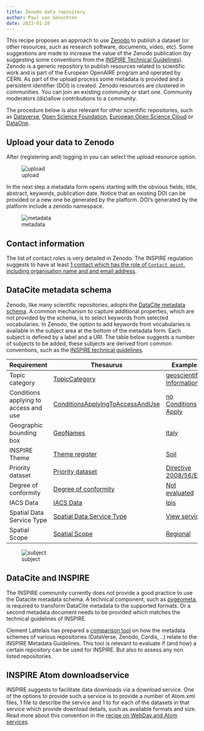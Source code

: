 ```yaml
---
title: Zenodo data repository
author: Paul van Genuchten
date: 2023-01-20
---
```


This recipe proposes an approach to use [Zenodo](https://zenodo.org) to publish a dataset (or other resources, such as research software, documents, video, etc). 
Some suggestions are made to increase the value of the Zenodo publication (by suggesting some conventions from the [INSPIRE Technical Guidelines](https://github.com/INSPIRE-MIF/technical-guidelines/blob/main/metadata/metadata-iso19139/metadata-iso19139.adoc)).
Zenodo is a generic repository to publish resources related to scientific work and is part of the European OpenAIRE program and operated by CERN. 
As part of the upload process some metadata is provided and a persistent identifier (DOI) is created.
Zenodo resources are clustered in communities. You can join an existing community or start one. 
Community moderators (dis)allow contributions to a community.

The procedure below is also relevant for other scientific repositories, such as [Dataverse](https://dataverse.org), 
[Open Science Foundation](https://osf.io), [European Open Science Cloud](https://eosc-portal.eu/) or [DataOne](https://search.dataone.org/data). 

## Upload your data to Zenodo

After (registering and) logging in you can select the upload resource option.

![upload](./img/zenodo-upload.png)

In the next step a metadata form opens starting with the obvious fields, title, abstract, keywords, publication date. Notice that an existing DOI can be provided or a new one be generated by the platform. DOI's generated by the platform include a zenodo namespace. 

![metadata](./img/zenodo-md.png)

## Contact information

The list of contact roles is very detailed in Zenodo. The INSPIRE regulation suggests to have at least [1 contact which has the role of `Contact point`,  including organisation name and and email address](https://github.com/INSPIRE-MIF/technical-guidelines/blob/main/metadata/metadata-iso19139/metadata-iso19139.adoc#metadata-point-of-contact).

## DataCite metadata schema

Zenodo, like many scientific repositories, adopts the [DataCite metadata schema](https://schema.datacite.org/). A common mechanism to capture additional properties, which are not provided by the schema, is to select keywords from selected vocabularies. In Zenodo, the option to add keywords from vocabularies is available in the subject area at the bottom of the metadata form. Each subject is defined by a label and a URI. The table below suggests a number of subjects to be added, these subjects are derived from common conventions, such as the [INSPIRE technical guidelines](https://github.com/INSPIRE-MIF/technical-guidelines/blob/main/metadata/metadata-iso19139/metadata-iso19139.adoc#keywords-for-spatial-data-themes).

| Requirement | Thesaurus | Example |
| --- | --- | --- |
| Topic category | [TopicCategory](https://inspire.ec.europa.eu/metadata-codelist/TopicCategory) | [geoscientific Information](https://inspire.ec.europa.eu/metadata-codelist/TopicCategory/geoscientificInformation) |
| Conditions applying to access and use | [ConditionsApplyingToAccessAndUse](https://inspire.ec.europa.eu/metadata-codelist/ConditionsApplyingToAccessAndUse) | [no Conditions Apply](https://inspire.ec.europa.eu/metadata-codelist/ConditionsApplyingToAccessAndUse/noConditionsApply) |
| Geographic bounding box | [GeoNames](http://geonames.org) | [Italy](https://www.geonames.org/3175395/italian-republic.html) |
| INSPIRE Theme | [Theme register](https://inspire.ec.europa.eu/theme) | [Soil](https://inspire.ec.europa.eu/theme/so) |
| Priority dataset | [Priority dataset](https://inspire.ec.europa.eu/metadata-codelist/PriorityDataset) | [Directive 2008/56/EC](http://inspire.ec.europa.eu/metadata-codelist/PriorityDataset/dir-2008-56) |
| Degree of conformity | [Degree of conformity](https://inspire.ec.europa.eu/metadata-codelist/DegreeOfConformity) | [Not evaluated](http://inspire.ec.europa.eu/metadata-codelist/DegreeOfConformity/notEvaluated) |
| IACS Data | [IACS Data](https://inspire.ec.europa.eu/metadata-codelist/IACSData)| [lpis](https://inspire.ec.europa.eu/metadata-codelist/IACSData/lpis) |
| Spatial Data Service Type | [Spatial Data Service Type](https://inspire.ec.europa.eu/metadata-codelist/SpatialDataServiceType) | [View service](http://inspire.ec.europa.eu/metadata-codelist/SpatialDataServiceType/view) |
| Spatial Scope | [Spatial Scope](https://inspire.ec.europa.eu/metadata-codelist/SpatialScope) | [Regional](http://inspire.ec.europa.eu/metadata-codelist/SpatialScope/regional) |

![subject](./img/zenodo-subject.png)

## DataCite and INSPIRE

The INSPIRE community currently does not provide a good practice to use the Datacite metadata schema. A technical component, such as [pygeometa](./pygeometa.qmd), is required to transform DataCite metadata to the supported formats. Or a second metadata document needs to be provided which matches the technical guidelines of INSPIRE.

Clement Lattelais has prepared a [comparison tool](./md-schema-comparison.qmd) on how the metadata schemes of various repositories (DataVerse, Zenodo, Cordis, ..) relate to the INSPIRE Metadata Guidelines. This tool is relevant to evaluate if (and how) a certain repository can be used for INSPIRE. But also to assess any non listed repositories.

## INSPIRE Atom downloadservice

INSPIRE suggests to facilitate data downloads via a download service. One of the options to provide such a service is to provide a number of Atom.xml files, 1 file to describe the service and 1 to for each of the datasets in that service which provide download details, such as available formats and size. Read more about this convention in the [recipe on WebDav and Atom services](./webdav.qmd). 

